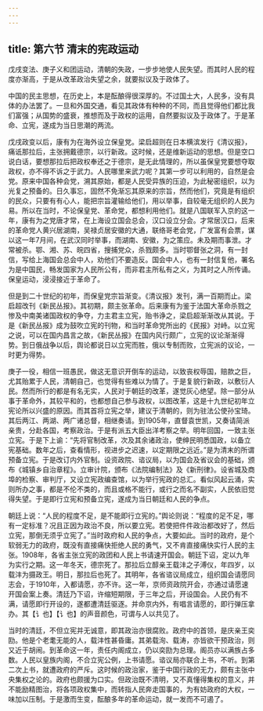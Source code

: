 ```yaml
---
---
---
```

title: 第六节 清末的宪政运动
---




戊戌变法、庚子义和团运动，清朝的失政，一步步地使人民失望。而其时人民的程度亦渐高，于是从改革政治失望之余，就要拟议及于政体了。

中国的民主思想，在历史上，本是酝酿得很深厚的。不过国土大，人民多，没有具体的办法罢了。一旦和外国交通，看见其政体有种种的不同，而且觉得他们都比我们富强；从国势的盛衰，推想而及于政权的运用，自然要拟议及于政体了。于是革命、立宪，遂成为当日思潮的两流。

戊戌政变以后，康有为在海外设立保皇党。梁启超则在日本横滨发行《清议报》，痛诋那拉后，主张拥戴德宗，以行新政。这时候，还是维新运动的思想。但是空口说白话，要想那拉后把政权奉还之于德宗，是无此情理的，所以虽保皇党要想夺取政权，亦不得不诉之于武力。人民哪里来武力呢？其第一步可以利用的，自然是会党。原来中国各种会党，溯其原始，都是人民受异族的压迫，为此秘密组织，以为光复之预备的。日久事忘，固然不免渐忘其原来的宗旨，然而他们，究竟是有组织的民众，只要有有心人，能把宗旨灌输给他们，用以举事，自较毫无组织的人民为易。所以在当时，不论保皇党、革命党，都想利用他们。就是八国联军入京的这一年，康有为之党唐才常，在上海设立国会总会，汉口设立分会。才常居汉口，后来的革命党人黄兴居湖南，吴禄贞居安徽的大通，联络哥老会党，广发富有会票，谋以这一年7月间，在武汉同时举事，而湖南、安徽，为之策应。未及期而事泄。才常被杀。鄂、湘、苏、皖四省，搜捕党众，杀戮颇多。当时鄂督张之洞，有一封信，写给上海国会总会中人，劝他们不要造反。国会中人，也有一封信复他，署名为是中国民，畅发国家为人民所公有，而非君主所私有之义，为其时之人所传诵。保皇运动，浸浸接近于革命了。

但是到二十世纪的初年，而保皇党宗旨渐变。《清议报》发刊，满一百期而止。梁启超改刊《新民丛报》。其初期，颇主张革命。后来康有为鉴于法国大革命杀戮之惨及中南美诸国政权的争夺，力主君主立宪，贻书诤之，梁启超渐渐改从其说。于是《新民丛报》成为鼓吹立宪的刊物，和当时革命党所出的《民报》对峙。以立宪之说，可以在国内昌言之故，《新民丛报》在国内风行颇广，立宪的议论渐渐得势。到日俄战争以后，舆论都说日以立宪而胜，俄以专制而败，立宪派的议论，一时更为得势。

庚子一役，相信一班愚民，做这无意识开倒车的运动，以致丧权辱国，赔款之巨，尤其贻累于人民，清朝自己，也觉得有些难以为情了。于是复貌行新政，以敷衍人民。然而所行的都是有名无实，人民对于朝廷的改革，遂觉灰心绝望。除一部分从事于革命外，其较平和的，也都想自己参与政权，以图改革，这是十九世纪初年立宪论所以兴盛的原因。而其首将立宪之举，建议于清朝的，则为驻法公使孙宝琦。其后两江、两湖、两广诸总督，相继奏请。到1905年，直督袁世凯，又奏请简派亲贵，分赴各国，考察政治。于是有派五大臣出洋考察之举。明年回国，一致主张立宪。于是下上谕：“先将官制改革，次及其余诸政治，使绅民明悉国政，以备立宪基础。数年之后，查看情形，视进步之迟速，以定期限之远近。”是为清末的所谓预备立宪。于是改订内外官制。设资政院、谘议局，以为国会及省议会的基础，颁布《城镇乡自治章程》。立审计院，颁布《法院编制法》及《新刑律》。设省城及商埠的检察、审判厅，又设立宪政编查馆，以为举行宪政的总汇。看似风起云涌，实则所办之事，都是不伦不类的，而且或格不能行，或行之而名不副实，人民依旧觉得失望。于是即行立宪和预备立宪，遂成为当日朝廷和人民的争点。

朝廷上说：“人民的程度不足，是不能即行立宪的。”舆论则说：“程度的足不足，哪有一定标准？况且正因为政治不良，所以要立宪。若使把件件政治都改好了，然后立宪，那倒无须乎立宪了。”当时政府和人民的争点，大要如此。当时的政府，是个软弱无力的政府，既没有直接痛快拒绝人民的勇气，又不肯直接痛快实行人民的主张。1908年，各省主张立宪的政团和人民上书请速开国会。朝廷下诏，定以九年为实行之期。这一年冬天，德宗死了。那拉后立醇亲王载沣之子溥仪，年四岁，以载沣为摄政王。明日，那拉后也死了。其明年，各省谘议局成立，组织国会请愿同志会，于1910年，入都请愿，亦不许。这一年，京师资政院开会，亦通过请愿速开国会案上奏。清廷乃下诏，许缩短期限，于三年之后，开设国会。人民仍有不满，请愿即行开设的，遂都遭清廷驱逐。并命京内外，有唱言请愿的，即行弹压拿办。其【讠也】【讠也】的声音颜色，可谓与人以共见了。

当时的清廷，不但立宪并无诚意，即其政治亦很腐败。政府中的首领，是庆亲王奕劻。他是个老耄无能的人，载沣性甚昏庸。其弟载洵、载涛，亦皆欲干预政治，则又近于胡闹。到革命这一年，责任内阁成立，仍以奕劻为总理。阁员亦以满族占多数。人民以皇族内阁，不合立宪公例，上书请愿。谘议局亦联合上书，不听。到第二次上书，就遭政府的严斥。这时候的政治家，鉴于中国行政的无力，颇有主张中央集权之论的。政府也颇援为口实。但政治既不清明，又不真懂得集权的意义，并不能励精图治，将各项政权集中，而转指人民奔走国事的，为有妨政府的大权，一味加以压制。于是激而生变，酝酿多年的革命运动，就一发而不可遏了。